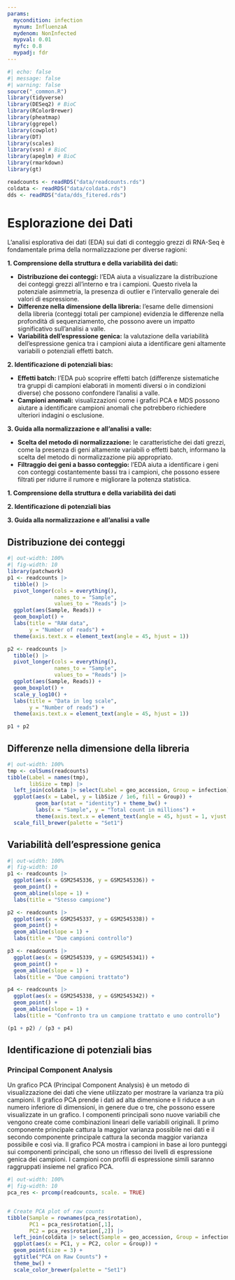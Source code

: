 ```yaml
---
params:
  mycondition: infection
  mynum: InfluenzaA
  mydenom: NonInfected
  mypval: 0.01
  myfc: 0.8
  mypadj: fdr
---
```


```r
#| echo: false
#| message: false
#| warning: false
source("_common.R")
library(tidyverse)
library(DESeq2) # BioC
library(RColorBrewer)
library(pheatmap)
library(ggrepel)
library(cowplot)
library(DT)
library(scales)
library(vsn) # BioC
library(apeglm) # BioC
library(rmarkdown)
library(gt)

readcounts <- readRDS("data/readcounts.rds")
coldata <- readRDS("data/coldata.rds")
dds <- readRDS("data/dds_fitered.rds")
```

# Esplorazione dei Dati {#sec-preproc-edaraw}

L'analisi esplorativa dei dati (EDA) sui dati di conteggio grezzi di RNA-Seq è fondamentale prima della normalizzazione per diverse ragioni:

::: {.content-hidden when-meta="features.advanced_analysis"}
**1. Comprensione della struttura e della variabilità dei dati:**

-   **Distribuzione dei conteggi:** l'EDA aiuta a visualizzare la distribuzione dei conteggi grezzi all'interno e tra i campioni. Questo rivela la potenziale asimmetria, la presenza di outlier e l'intervallo generale dei valori di espressione.
-   **Differenze nella dimensione della libreria:** l'esame delle dimensioni della libreria (conteggi totali per campione) evidenzia le differenze nella profondità di sequenziamento, che possono avere un impatto significativo sull'analisi a valle.
-   **Variabilità dell'espressione genica:** la valutazione della variabilità dell'espressione genica tra i campioni aiuta a identificare geni altamente variabili o potenziali effetti batch.

**2. Identificazione di potenziali bias:**

-   **Effetti batch:** l'EDA può scoprire effetti batch (differenze sistematiche tra gruppi di campioni elaborati in momenti diversi o in condizioni diverse) che possono confondere l'analisi a valle.
-   **Campioni anomali:** visualizzazioni come i grafici PCA e MDS possono aiutare a identificare campioni anomali che potrebbero richiedere ulteriori indagini o esclusione.

**3. Guida alla normalizzazione e all'analisi a valle:**

-   **Scelta del metodo di normalizzazione:** le caratteristiche dei dati grezzi, come la presenza di geni altamente variabili o effetti batch, informano la scelta del metodo di normalizzazione più appropriato.
-   **Filtraggio dei geni a basso conteggio:** l'EDA aiuta a identificare i geni con conteggi costantemente bassi tra i campioni, che possono essere filtrati per ridurre il rumore e migliorare la potenza statistica.
:::

::: {.content-hidden unless-meta="features.advanced_analysis"}
**1. Comprensione della struttura e della variabilità dei dati**   

**2. Identificazione di potenziali bias**

**3. Guida alla normalizzazione e all'analisi a valle**
:::

## Distribuzione dei conteggi

```r
#| out-width: 100%
#| fig-width: 10
library(patchwork)
p1 <- readcounts |> 
  tibble() |> 
  pivot_longer(cols = everything(),
               names_to = "Sample",
               values_to = "Reads") |> 
  ggplot(aes(Sample, Reads)) +
  geom_boxplot() +
  labs(title = "RAW data",
       y = "Number of reads") +
  theme(axis.text.x = element_text(angle = 45, hjust = 1))

p2 <- readcounts |> 
  tibble() |> 
  pivot_longer(cols = everything(),
               names_to = "Sample",
               values_to = "Reads") |> 
  ggplot(aes(Sample, Reads)) +
  geom_boxplot() +
  scale_y_log10() +
  labs(title = "Data in log scale",
       y = "Number of reads") +
  theme(axis.text.x = element_text(angle = 45, hjust = 1))

p1 + p2
```

## Differenze nella dimensione della libreria

```r
#| out-width: 100%
tmp <- colSums(readcounts) 
tibble(Label = names(tmp),
       libSize = tmp) |>
  left_join(coldata |> select(Label = geo_accession, Group = infection)) |> 
  ggplot(aes(x = Label, y = libSize / 1e6, fill = Group)) + 
         geom_bar(stat = "identity") + theme_bw() + 
         labs(x = "Sample", y = "Total count in millions") + 
         theme(axis.text.x = element_text(angle = 45, hjust = 1, vjust = 1)) +
  scale_fill_brewer(palette = "Set1")
```

## Variabilità dell'espressione genica

```r
#| out-width: 100%
#| fig-width: 10
p1 <- readcounts |>
  ggplot(aes(x = GSM2545336, y = GSM2545336)) +
  geom_point() +
  geom_abline(slope = 1) +
  labs(title = "Stesso campione")

p2 <- readcounts |>
  ggplot(aes(x = GSM2545337, y = GSM2545338)) +
  geom_point() +
  geom_abline(slope = 1) +
  labs(title = "Due campioni controllo")

p3 <- readcounts |>
  ggplot(aes(x = GSM2545339, y = GSM2545341)) +
  geom_point() +
  geom_abline(slope = 1) +
  labs(title = "Due campioni trattato")

p4 <- readcounts |>
  ggplot(aes(x = GSM2545338, y = GSM2545342)) +
  geom_point() +
  geom_abline(slope = 1) +
  labs(title = "Confronto tra un campione trattato e uno controllo")

(p1 + p2) / (p3 + p4)
```

## Identificazione di potenziali bias

### Principal Component Analysis

::: {.content-hidden when-meta="features.advanced_analysis"}
Un grafico PCA (Principal Component Analysis) è un metodo di visualizzazione dei dati che viene utilizzato per mostrare la varianza tra più campioni. Il grafico PCA prende i dati ad alta dimensione e li riduce a un numero inferiore di dimensioni, in genere due o tre, che possono essere visualizzate in un grafico. I componenti principali sono nuove variabili che vengono create come combinazioni lineari delle variabili originali. Il primo componente principale cattura la maggior varianza possibile nei dati e il secondo componente principale cattura la seconda maggior varianza possibile e così via. Il grafico PCA mostra i campioni in base ai loro punteggi sui componenti principali, che sono un riflesso dei livelli di espressione genica dei campioni. I campioni con profili di espressione simili saranno raggruppati insieme nel grafico PCA.
:::

```r
#| out-width: 100%
#| fig-width: 10 
pca_res <- prcomp(readcounts, scale. = TRUE)


# Create PCA plot of raw counts
tibble(Sample = rownames(pca_res$rotation),
       PC1 = pca_res$rotation[,1],
       PC2 = pca_res$rotation[,2]) |> 
  left_join(coldata |> select(Sample = geo_accession, Group = infection)) |> 
  ggplot(aes(x = PC1, y = PC2, color = Group)) +
  geom_point(size = 3) +
  ggtitle("PCA on Raw Counts") +
  theme_bw() +
  scale_color_brewer(palette = "Set1")
```